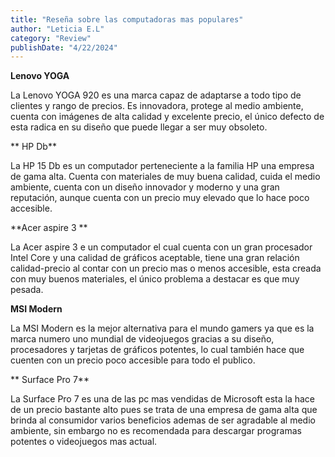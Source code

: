 ```yaml
---
title: "Reseña sobre las computadoras mas populares"
author: "Leticia E.L"
category: "Review"
publishDate: "4/22/2024"
---
```


<SubSeccion> **Lenovo YOGA**</SubSeccion>

<ImageMDX
  src="/post/Review/Computadora_31-7-2024_184023_.jpeg"
  Alt="Review"
  Width={800}
  Height={400}
/>

<Parrafo>
  La Lenovo YOGA 920 es una marca capaz de adaptarse a todo tipo de clientes y
  rango de precios. Es innovadora, protege al medio ambiente, cuenta con
  imágenes de alta calidad y excelente precio, el único defecto de esta radica
  en su diseño que puede llegar a ser muy obsoleto.
</Parrafo>

<SubSeccion> ** HP Db**</SubSeccion>
<ImageMDX
  src="/post/Review/Computadora2_31-7-2024_18522_.jpeg"
  Alt="Review"
  Width={800}
  Height={400}
/>

<Parrafo>
  La HP 15 Db es un computador perteneciente a la familia HP una empresa de gama
  alta. Cuenta con materiales de muy buena calidad, cuida el medio ambiente,
  cuenta con un diseño innovador y moderno y una gran reputación, aunque cuenta
  con un precio muy elevado que lo hace poco accesible.
</Parrafo>

<SubSeccion> **Acer aspire 3 **</SubSeccion>

<ImageMDX
  src="/post/Review/Computadora3_31-7-2024_185932_.jpeg"
  Alt="Review"
  Width={800}
  Height={400}
/>

<Parrafo>
  La Acer aspire 3 e un computador el cual cuenta con un gran procesador Intel
  Core y una calidad de gráficos aceptable, tiene una gran relación
  calidad-precio al contar con un precio mas o menos accesible, esta creada con
  muy buenos materiales, el único problema a destacar es que muy pesada.
</Parrafo>

<SubSeccion> **MSI Modern** </SubSeccion>

<ImageMDX
  src="/post/Review/Computadora4_31-7-2024_1961_.jpeg"
  Alt="Review"
  Width={800}
  Height={400}
/>

<Parrafo>
  La MSI Modern es la mejor alternativa para el mundo gamers ya que es la marca
  numero uno mundial de videojuegos gracias a su diseño, procesadores y tarjetas
  de gráficos potentes, lo cual también hace que cuenten con un precio poco
  accesible para todo el publico.
</Parrafo>

<SubSeccion> ** Surface Pro 7** </SubSeccion>

<ImageMDX
  src="/post/Review/Computador5_31-7-2024_191029_.jpeg"
  Alt="Review"
  Width={800}
  Height={400}
/>

<Parrafo>
  La Surface Pro 7 es una de las pc mas vendidas de Microsoft esta la hace de un
  precio bastante alto pues se trata de una empresa de gama alta que brinda al
  consumidor varios beneficios ademas de ser agradable al medio ambiente, sin
  embargo no es recomendada para descargar programas potentes o videojuegos mas
  actual.
</Parrafo>
